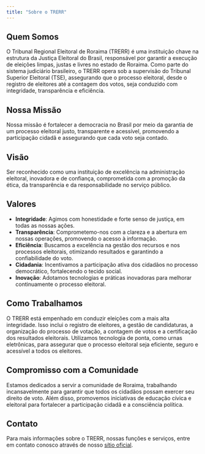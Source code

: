 ```yaml
---
title: "Sobre o TRERR"
---
```


## Quem Somos

O Tribunal Regional Eleitoral de Roraima (TRERR) é uma instituição chave na estrutura da Justiça Eleitoral do Brasil, responsável por garantir a execução de eleições limpas, justas e livres no estado de Roraima. Como parte do sistema judiciário brasileiro, o TRERR opera sob a supervisão do Tribunal Superior Eleitoral (TSE), assegurando que o processo eleitoral, desde o registro de eleitores até a contagem dos votos, seja conduzido com integridade, transparência e eficiência.

## Nossa Missão

Nossa missão é fortalecer a democracia no Brasil por meio da garantia de um processo eleitoral justo, transparente e acessível, promovendo a participação cidadã e assegurando que cada voto seja contado.

## Visão

Ser reconhecido como uma instituição de excelência na administração eleitoral, inovadora e de confiança, comprometida com a promoção da ética, da transparência e da responsabilidade no serviço público.

## Valores

-   **Integridade**: Agimos com honestidade e forte senso de justiça, em todas as nossas ações.
-   **Transparência**: Comprometemo-nos com a clareza e a abertura em nossas operações, promovendo o acesso à informação.
-   **Eficiência**: Buscamos a excelência na gestão dos recursos e nos processos eleitorais, otimizando resultados e garantindo a confiabilidade do voto.
-   **Cidadania**: Incentivamos a participação ativa dos cidadãos no processo democrático, fortalecendo o tecido social.
-   **Inovação**: Adotamos tecnologias e práticas inovadoras para melhorar continuamente o processo eleitoral.

## Como Trabalhamos

O TRERR está empenhado em conduzir eleições com a mais alta integridade. Isso inclui o registro de eleitores, a gestão de candidaturas, a organização do processo de votação, a contagem de votos e a certificação dos resultados eleitorais. Utilizamos tecnologia de ponta, como urnas eletrônicas, para assegurar que o processo eleitoral seja eficiente, seguro e acessível a todos os eleitores.

## Compromisso com a Comunidade

Estamos dedicados a servir a comunidade de Roraima, trabalhando incansavelmente para garantir que todos os cidadãos possam exercer seu direito de voto. Além disso, promovemos iniciativas de educação cívica e eleitoral para fortalecer a participação cidadã e a consciência política.

## Contato

Para mais informações sobre o TRERR, nossas funções e serviços, entre em contato conosco através de nosso [sítio oficial](www.tre-rr.jus.br).
